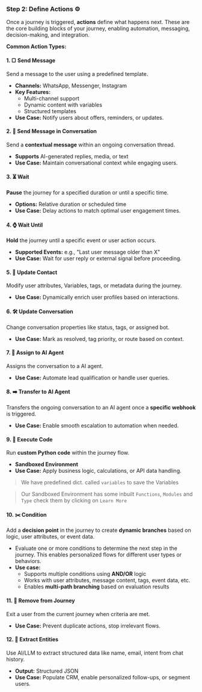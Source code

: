 ### **Step 2: Define Actions ⚙️**

Once a journey is triggered, **actions** define what happens next. These are the core building blocks of your journey, enabling automation, messaging, decision-making, and integration.

**Common Action Types:**

#### 1. ▢ Send Message
Send a message to the user using a predefined template.

* **Channels:** WhatsApp, Messenger, Instagram
* **Key Features:**
    * Multi-channel support
    * Dynamic content with variables
    * Structured templates
* **Use Case:** Notify users about offers, reminders, or updates.

#### 2. 💬 Send Message in Conversation
Send a **contextual message** within an ongoing conversation thread.

* **Supports** AI-generated replies, media, or text
* **Use Case:** Maintain conversational context while engaging users.

#### 3. ⏳ Wait
**Pause** the journey for a specified duration or until a specific time.

* **Options:** Relative duration or scheduled time
* **Use Case:** Delay actions to match optimal user engagement times.

#### 4. ⌚ Wait Until
**Hold** the journey until a specific event or user action occurs.

* **Supported Events:** e.g., "Last user message older than X"
* **Use Case:** Wait for user reply or external signal before proceeding.

#### 5. 🚀 Update Contact
Modify user attributes, Variables, tags, or metadata during the journey.

* **Use Case:** Dynamically enrich user profiles based on interactions.

#### 6. 🛠️ Update Conversation
Change conversation properties like status, tags, or assigned bot.

* **Use Case:** Mark as resolved, tag priority, or route based on context.

#### 7. 🤖 Assign to AI Agent
Assigns the conversation to a AI agent.

* **Use Case:** Automate lead qualification or handle user queries.

#### 8. ➡️ Transfer to AI Agent
Transfers the ongoing conversation to an AI agent once a **specific webhook** is triggered.

* **Use Case:** Enable smooth escalation to automation when needed.

#### 9. 📍 Execute Code
Run **custom Python code** within the journey flow.

* **Sandboxed Environment**
* **Use Case:** Apply business logic, calculations, or API data handling.

> We have predefined dict. called `variables` to save the Variables

> Our Sandboxed Environment has some inbuilt `Functions`, `Modules` and `Type` check them by clicking on `Learn More` 

#### 10. ✂️ Condition
Add a **decision point** in the journey to create **dynamic branches** based on logic, user attributes, or event data.

* Evaluate one or more conditions to determine the next step in the journey. This enables personalized flows for different user types or behaviors.
* **Use case:**
    * Supports multiple conditions using **AND/OR** logic
    * Works with user attributes, message content, tags, event data, etc.
    * Enables **multi-path branching** based on evaluation results

#### 11. 🚪 Remove from Journey
Exit a user from the current journey when criteria are met.

* **Use Case:** Prevent duplicate actions, stop irrelevant flows.

#### 12. 🔎 Extract Entities
Use AI/LLM to extract structured data like name, email, intent from chat history.

* **Output:** Structured JSON
* **Use Case:** Populate CRM, enable personalized follow-ups, or segment users.